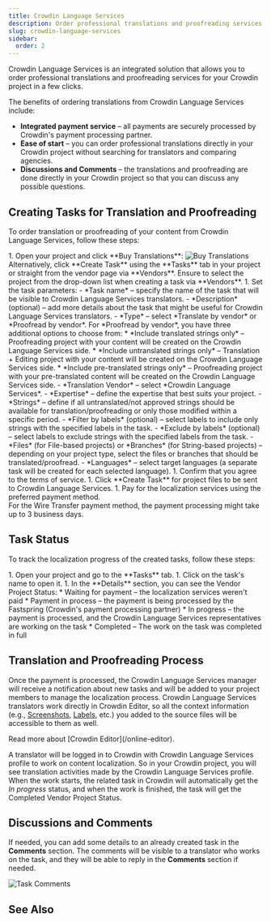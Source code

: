 ```yaml
---
title: Crowdin Language Services
description: Order professional translations and proofreading services
slug: crowdin-language-services
sidebar:
  order: 2
---
```



Crowdin Language Services is an integrated solution that allows you to order professional translations and proofreading services for your Crowdin project in a few clicks.

The benefits of ordering translations from Crowdin Language Services include:

* **Integrated payment service** &ndash; all payments are securely processed by Crowdin's payment processing partner.
* **Ease of start** &ndash; you can order professional translations directly in your Crowdin project without searching for translators and comparing agencies.
* **Discussions and Comments** &ndash; the translations and proofreading are done directly in your Crowdin project so that you can discuss any possible questions.

## Creating Tasks for Translation and Proofreading

To order translation or proofreading of your content from Crowdin Language Services, follow these steps:

<Steps>
1. Open your project and click **Buy Translations**: <Image src={clsBuyTranslations} alt="Buy Translations" /><br/>
    Alternatively, click **Create Task** using the **Tasks** tab in your project or straight from the vendor page via **Vendors**. Ensure to select the project from the drop-down list when creating a task via **Vendors**.
1. Set the task parameters:
    - *Task name* &ndash; specify the name of the task that will be visible to Crowdin Language Services translators.
    - *Description* (optional) &ndash;  add more details about the task that might be useful for Crowdin Language Services translators.
    - *Type* &ndash; select *Translate by vendor* or *Proofread by vendor*. For *Proofread by vendor*, you have three additional options to choose from:
      * *Include translated strings only* &ndash; Proofreading project with your content will be created on the Crowdin Language Services side.
      * *Include untranslated strings only* &ndash; Translation + Editing project with your content will be created on the Crowdin Language Services side.
      * *Include pre-translated strings only* &ndash; Proofreading project with your pre-translated content will be created on the Crowdin Language Services side.
    - *Translation Vendor* &ndash; select *Crowdin Language Services*.
    - *Expertise* &ndash; define the expertise that best suits your project.
    - *Strings* &ndash;  define if all untranslated/not approved strings should be available for translation/proofreading or only those modified within a specific period.
    - *Filter by labels* (optional) &ndash; select labels to include only strings with the specified labels in the task.
    - *Exclude by labels* (optional) &ndash; select labels to exclude strings with the specified labels from the task.
    - *Files* (for File-based projects) or *Branches* (for String-based projects) &ndash; depending on your project type, select the files or branches that should be translated/proofread.
    - *Languages* &ndash; select target languages (a separate task will be created for each selected language).
1. Confirm that you agree to the terms of service.
1. Click **Create Task** for project files to be sent to Crowdin Language Services.
1. Pay for the localization services using the preferred payment method.
</Steps>

<Aside type="caution">
  For the Wire Transfer payment method, the payment processing might take up to 3 business days.
</Aside>

## Task Status

To track the localization progress of the created tasks, follow these steps:

<Steps>
1. Open your project and go to the **Tasks** tab.
1. Click on the task's name to open it.
1. In the **Details** section, you can see the Vendor Project Status:
    * Waiting for payment &ndash; the localization services weren't paid
    * Payment in process &ndash; the payment is being processed by the Fastspring (Crowdin's payment processing partner)
    * In progress &ndash; the payment is processed, and the Crowdin Language Services representatives are working on the task
    * Completed &ndash; The work on the task was completed in full
</Steps>

## Translation and Proofreading Process

Once the payment is processed, the Crowdin Language Services manager will receive a notification about new tasks and will be added to your project members to manage the localization process.
Crowdin Language Services translators work directly in Crowdin Editor, so all the context information (e.g., [Screenshots](/screenshots), [Labels](/project-settings/labels), etc.) you added to the source files will be accessible to them as well.

<ReadMore>
  Read more about [Crowdin Editor](/online-editor).
</ReadMore>

A translator will be logged in to Crowdin with Crowdin Language Services profile to work on content localization. So in your Crowdin project, you will see translation activities made by the Crowdin Language Services profile. When the work starts, the related task in Crowdin will automatically get the *In progress* status, and when the work is finished, the task will get the Completed Vendor Project Status.

## Discussions and Comments

If needed, you can add some details to an already created task in the **Comments** section. The comments will be visible to a translator who works on the task, and they will be able to reply in the **Comments** section if needed.

<Image src={clsTaskComments} alt="Task Comments" />

## See Also

<CardGrid>
  <LinkCard title="Tasks" href="/tasks" />
  <LinkCard title="Ordering Professional Translations" href="/ordering-professional-translations" />
</CardGrid>
